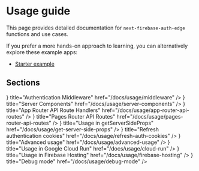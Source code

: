 
# Usage guide

This page provides detailed documentation for `next-firebase-auth-edge` functions and use cases.

If you prefer a more hands-on approach to learning, you can alternatively explore these example apps:

- [Starter example](/examples#starter)

## Sections

<Cards num={2}>
  <Card
    icon={<ChevronRightIcon />}
    title="Authentication Middleware"
    href="/docs/usage/middleware"
  />
  <Card
    icon={<ChevronRightIcon />}
    title="Server Components"
    href="/docs/usage/server-components"
  />
  <Card
    icon={<ChevronRightIcon />}
    title="App Router API Route Handlers"
    href="/docs/usage/app-router-api-routes"
  />
  <Card
    icon={<ChevronRightIcon />}
    title="Pages Router API Routes"
    href="/docs/usage/pages-router-api-routes"
  />
  <Card
    icon={<ChevronRightIcon />}
    title="Usage in getServerSideProps"
    href="/docs/usage/get-server-side-props"
  />
  <Card
    icon={<ChevronRightIcon />}
    title="Refresh authentication cookies"
    href="/docs/usage/refresh-auth-cookies"
  />
  <Card
    icon={<ChevronRightIcon />}
    title="Advanced usage"
    href="/docs/usage/advanced-usage"
  />
  <Card
    icon={<ChevronRightIcon />}
    title="Usage in Google Cloud Run"
    href="/docs/usage/cloud-run"
  />
  <Card
    icon={<ChevronRightIcon />}
    title="Usage in Firebase Hosting"
    href="/docs/usage/firebase-hosting"
  />
  <Card
    icon={<ChevronRightIcon />}
    title="Debug mode"
    href="/docs/usage/debug-mode"
  />
</Cards>